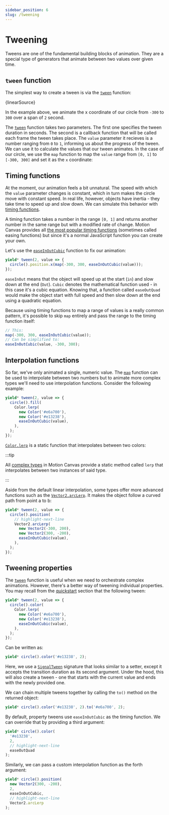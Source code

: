 ```yaml
---
sidebar_position: 6
slug: /tweening
---
```



# Tweening

Tweens are one of the fundamental building blocks of animation.
They are a special type of generators that animate between two values
over given time.

## `tween` function

The simplest way to create a tween is via the
[`tween`](/api/core/tweening#tween) function:

<CodeBlock language="tsx">{linearSource}</CodeBlock>

In the example above, we animate the x coordinate of our circle
from `-300` to `300` over a span of `2` second.

The [`tween`](/api/core/tweening#tween) function takes two parameters.
The first one specifies the tween duration in seconds. The second is
a callback function that will be called each frame the tween takes
place. The `value` parameter it recieves is a number ranging from `0`
to `1`, informing us about the progress of the tween. We can use it to
calculate the values that our tween animates. In the case of our circle,
we use the `map` function to map the `value` range from `[0, 1]` to
`[-300, 300]` and set it as the `x` coordinate:

<AnimationPlayer small name="tweening-linear" />

## Timing functions

At the moment, our animation feels a bit unnatural. The speed with which
the `value` parameter changes is constant, which in turn makes the circle
move with constant speed. In real life, however, objects have inertia -
they take time to speed up and slow down. We can simulate this behavior
with [timing functions](/api/core/tweening).

A timing function takes a number in the range `[0, 1]` and returns another
number in the same range but with a modified rate of change.
Motion Canvas provides all
[the most popular timing functions](https://easings.net/) (sometimes called
easing functions) but since it's a normal JavaScript function you can create
your own.

Let's use the [`easeInOutCubic`](/api/core/tweening#easeInOutCubic) function
to fix our animation:

```ts
yield* tween(2, value => {
  circle().position.x(map(-300, 300, easeInOutCubic(value)));
});
```

<AnimationPlayer small name="tweening-cubic" />

`easeInOut` means that the object will speed up at the start (`in`) and slow
down at the end (`Out`). `Cubic` denotes the mathematical function used -
in this case it's a cubic equation. Knowing that, a function called
`easeOutQuad` would make the object start with full speed and then slow down
at the end using a quadratic equation.

Because using timing functions to map a range of values is a really common
pattern, it's possible to skip `map` entirely and pass the range to the
timing function itself:

```ts
// This:
map(-300, 300, easeInOutCubic(value));
// Can be simplified to:
easeInOutCubic(value, -300, 300);
```

## Interpolation functions

So far, we've only animated a single, numeric value.
The [`map`](/api/core/tweening#map) function can be used to interpolate between
two numbers but to animate more complex types we'll need to use interpolation
functions. Consider the following example:

```ts
yield* tween(2, value => {
  circle().fill(
    Color.lerp(
      new Color('#e6a700'),
      new Color('#e13238'),
      easeInOutCubic(value),
    ),
  );
});
```

[`Color.lerp`](/api/core/types/Color#lerp) is a static function that
interpolates between two colors:

<AnimationPlayer small name="tweening-color" />

:::tip

All [complex types](/api/core/types) in Motion Canvas provide a static method
called `lerp` that interpolates between two instances of said type.

:::

Aside from the default linear interpolation, some types offer more advanced
functions such as the [`Vector2.arcLerp`](/api/core/types/Vector2#arcLerp).
It makes the object follow a curved path from point a to b:

```ts
yield* tween(2, value => {
  circle().position(
    // highlight-next-line
    Vector2.arcLerp(
      new Vector2(-300, 200),
      new Vector2(300, -200),
      easeInOutCubic(value),
    ),
  );
});
```

<AnimationPlayer small name="tweening-vector" />

## Tweening properties

The [`tween`](/api/core/tweening#tween) function is useful when we need to
orchestrate complex animations. However, there's a better way of tweening
individual properties. You may recall from the
[quickstart](/docs/quickstart) section that the following
tween:

```ts
yield* tween(2, value => {
  circle().color(
    Color.lerp(
      new Color('#e6a700'),
      new Color('#e13238'),
      easeInOutCubic(value),
    ),
  );
});
```

Can be written as:

```ts
yield* circle().color('#e13238', 2);
```

Here, we use a [`SignalTween`](/api/core/signals/SignalTween) signature that
looks similar to a setter, except it accepts the transition duration as its
second argument. Under the hood, this will also create a tween - one that
starts with the current value and ends with the newly provided one.

We can chain multiple tweens together by calling the
`to()` method on the returned object:
```ts
yield* circle().color('#e13238', 2).to('#e6a700', 2);
```

By default, property tweens use `easeInOutCubic` as the timing function.
We can override that by providing a third argument:

```ts
yield* circle().color(
  '#e13238',
  2,
  // highlight-next-line
  easeOutQuad
);
```

Similarly, we can pass a custom interpolation function as the forth argument:

```ts
yield* circle().position(
  new Vector2(300, -200),
  2,
  easeInOutCubic,
  // highlight-next-line
  Vector2.arcLerp
);
```
